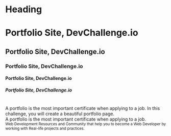 
<Meta title="Components/Text" component={Paragraph} />

# Heading

<Preview withToolbar>
  <Story name="Font">
    <H1>Portfolio Site, DevChallenge.io</H1>
    <H2>Portfolio Site, DevChallenge.io</H2>
    <H3>Portfolio Site, DevChallenge.io</H3>
    <H4>Portfolio Site, DevChallenge.io</H4>
    <H5>Portfolio Site, DevChallenge.io</H5>
    <br />
    <Paragraph>
      A portfolio is the most important certificate when applying to a job. In
      this challenge, you will create a beautiful portfolio page.
    </Paragraph>
    <br />
    <Paragraph bold>
      A portfolio is the most important certificate when applying to a job.
    </Paragraph>
    <br />
    <Small>
      Web Development Resources and Community that help you to become a Web
      Developer by working with Real-life projects and practices.
    </Small>
  </Story>
</Preview>
